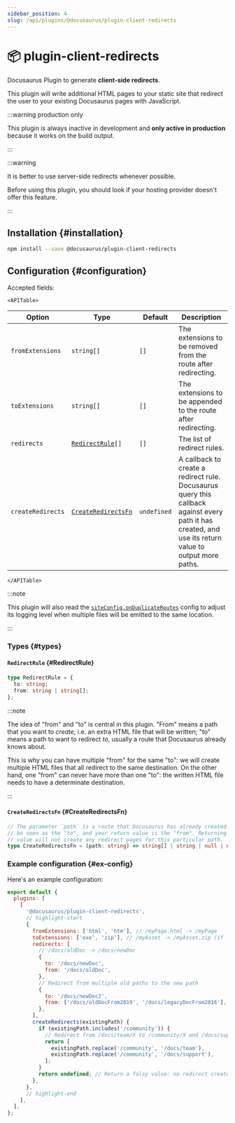 ```yaml
---
sidebar_position: 4
slug: /api/plugins/@docusaurus/plugin-client-redirects
---
```


# 📦 plugin-client-redirects


Docusaurus Plugin to generate **client-side redirects**.

This plugin will write additional HTML pages to your static site that redirect the user to your existing Docusaurus pages with JavaScript.

:::warning production only

This plugin is always inactive in development and **only active in production** because it works on the build output.

:::

:::warning

It is better to use server-side redirects whenever possible.

Before using this plugin, you should look if your hosting provider doesn't offer this feature.

:::

## Installation {#installation}

```bash npm2yarn
npm install --save @docusaurus/plugin-client-redirects
```

## Configuration {#configuration}

Accepted fields:

```mdx-code-block
<APITable>
```

| Option | Type | Default | Description |
| --- | --- | --- | --- |
| `fromExtensions` | `string[]` | `[]` | The extensions to be removed from the route after redirecting. |
| `toExtensions` | `string[]` | `[]` | The extensions to be appended to the route after redirecting. |
| `redirects` | <code>[RedirectRule](#RedirectRule)[]</code> | `[]` | The list of redirect rules. |
| `createRedirects` | <code>[CreateRedirectsFn](#CreateRedirectsFn)</code> | `undefined` | A callback to create a redirect rule. Docusaurus query this callback against every path it has created, and use its return value to output more paths. |

```mdx-code-block
</APITable>
```

:::note

This plugin will also read the [`siteConfig.onDuplicateRoutes`](../docusaurus.config.js.md#onDuplicateRoutes) config to adjust its logging level when multiple files will be emitted to the same location.

:::

### Types {#types}

#### `RedirectRule` {#RedirectRule}

```ts
type RedirectRule = {
  to: string;
  from: string | string[];
};
```

:::note

The idea of "from" and "to" is central in this plugin. "From" means a path that you want to _create_, i.e. an extra HTML file that will be written; "to" means a path to want to redirect _to_, usually a route that Docusaurus already knows about.

This is why you can have multiple "from" for the same "to": we will create multiple HTML files that all redirect to the same destination. On the other hand, one "from" can never have more than one "to": the written HTML file needs to have a determinate destination.

:::

#### `CreateRedirectsFn` {#CreateRedirectsFn}

```ts
// The parameter `path` is a route that Docusaurus has already created. It can
// be seen as the "to", and your return value is the "from". Returning a falsy
// value will not create any redirect pages for this particular path.
type CreateRedirectsFn = (path: string) => string[] | string | null | undefined;
```

### Example configuration {#ex-config}

Here's an example configuration:

```js title="docusaurus.config.js"
export default {
  plugins: [
    [
      '@docusaurus/plugin-client-redirects',
      // highlight-start
      {
        fromExtensions: ['html', 'htm'], // /myPage.html -> /myPage
        toExtensions: ['exe', 'zip'], // /myAsset -> /myAsset.zip (if latter exists)
        redirects: [
          // /docs/oldDoc -> /docs/newDoc
          {
            to: '/docs/newDoc',
            from: '/docs/oldDoc',
          },
          // Redirect from multiple old paths to the new path
          {
            to: '/docs/newDoc2',
            from: ['/docs/oldDocFrom2019', '/docs/legacyDocFrom2016'],
          },
        ],
        createRedirects(existingPath) {
          if (existingPath.includes('/community')) {
            // Redirect from /docs/team/X to /community/X and /docs/support/X to /community/X
            return [
              existingPath.replace('/community', '/docs/team'),
              existingPath.replace('/community', '/docs/support'),
            ];
          }
          return undefined; // Return a falsy value: no redirect created
        },
      },
      // highlight-end
    ],
  ],
};
```

